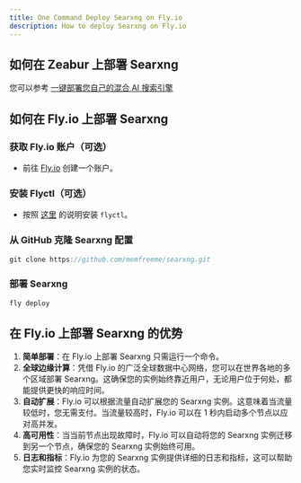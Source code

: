 ```yaml
---
title: One Command Deploy Searxng on Fly.io
description: How to deploy Searxng on Fly.io
---
```


## 如何在 Zeabur 上部署 Searxng

您可以参考 [一键部署您自己的混合 AI 搜索引擎](/docs/one-click-deploy-ai-search)

## 如何在 Fly.io 上部署 Searxng

<Steps>

### 获取 Fly.io 账户（可选）

-   前往 [Fly.io](https://fly.io) 创建一个账户。

### 安装 Flyctl（可选）

-   按照 [这里](https://fly.io/docs/flyctl/install/) 的说明安装 `flyctl`。

### 从 GitHub 克隆 Searxng 配置

```js
git clone https://github.com/memfreeme/searxng.git
```

### 部署 Searxng

```js
fly deploy
```

</Steps>

## 在 Fly.io 上部署 Searxng 的优势

1. **简单部署**：在 Fly.io 上部署 Searxng 只需运行一个命令。
2. **全球边缘计算**：凭借 Fly.io 的广泛全球数据中心网络，您可以在世界各地的多个区域部署 Searxng。这确保您的实例始终靠近用户，无论用户位于何处，都能提供更快的响应时间。
3. **自动扩展**：Fly.io 可以根据流量自动扩展您的 Searxng 实例。这意味着当流量较低时，您无需支付。当流量较高时，Fly.io 可以在 1 秒内启动多个节点以应对高并发。
4. **高可用性**：当当前节点出现故障时，Fly.io 可以自动将您的 Searxng 实例迁移到另一个节点，确保您的 Searxng 实例始终可用。
5. **日志和指标**：Fly.io 为您的 Searxng 实例提供详细的日志和指标，这可以帮助您实时监控 Searxng 实例的状态。